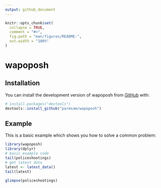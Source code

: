 ```yaml
---
output: github_document
---
```


<!-- README.md is generated from README.Rmd. Please edit that file -->

```r
knitr::opts_chunk$set(
  collapse = TRUE,
  comment = "#>",
  fig.path = "man/figures/README-",
  out.width = "100%"
)
```

# wapoposh

<!-- badges: start -->
<!-- badges: end -->

## Installation

You can install the development version of wapoposh from [GitHub](https://github.com/) with:

``` r
# install.packages("devtools")
devtools::install_github("parmsam/wapoposh")
```

## Example

This is a basic example which shows you how to solve a common problem:

```r
library(wapoposh)
library(dplyr)
# basic example code
tail(policeshootings)
# get latest data
latest <- latest_data()
tail(latest)
```

```r
glimpse(policeshootings)
```
